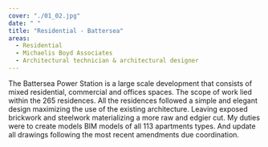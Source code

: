 ```yaml
---
cover: "./01_02.jpg"
date: " "
title: "Residential - Battersea"
areas:
  - Residential
  - Michaelis Boyd Associates
  - Architectural technician & architectural designer
---
```


The Battersea Power Station is a large scale
development that consists of mixed residential,
commercial and offices spaces.
The scope of work lied within the 265 residences.
All the residences followed a simple
and elegant design maximizing the use of
the existing architecture. Leaving exposed
brickwork and steelwork materializing a
more raw and edgier cut.
My duties were to create models BIM models
of all 113 apartments types. And update
all drawings following the most recent
amendments due coordination.